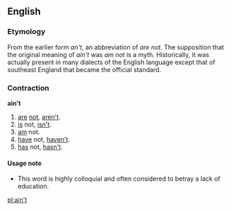 ==English==
===Etymology===
From the earlier form ''an't'', an abbreviation of ''are not''.  The supposition that the original meaning of ''ain't'' was ''am not'' is a myth.  Historically, it was actually present in many dialects of the English language except that of southeast England that became the official standard.

===Contraction===
'''ain't'''

# [[are]] [[not]], [[aren't]].
# [[is]] not, [[isn't]].
# [[am]] not.
# [[have]] not, [[haven't]].
# [[has]] not, [[hasn't]].

====Usage note====
*This word is highly colloquial and often considered to betray a lack of education.

[[pl:ain't]]